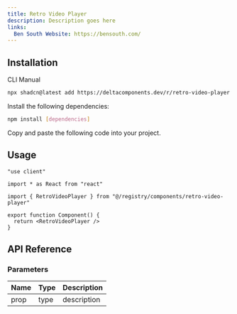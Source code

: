```yaml
---
title: Retro Video Player
description: Description goes here
links:
  Ben South Website: https://bensouth.com/
---
```


<ComponentPreview name="retro-video-player-demo" />

## Installation

<Tabs defaultValue="cli">

<TabsList>
  <TabsTrigger value="cli">CLI</TabsTrigger>
  <TabsTrigger value="manual">Manual</TabsTrigger>
</TabsList>

<TabsContent value="cli">

```bash
npx shadcn@latest add https://deltacomponents.dev/r/retro-video-player
```

</TabsContent>

<TabsContent value="manual">

<Steps>

<Step>Install the following dependencies:</Step>

```bash
npm install [dependencies]
```

<Step>Copy and paste the following code into your project.</Step>

<ComponentSource name="retro-video-player" />

</Steps>

</TabsContent>

</Tabs>

## Usage

```tsx
"use client"

import * as React from "react"

import { RetroVideoPlayer } from "@/registry/components/retro-video-player"

export function Component() {
  return <RetroVideoPlayer />
}
```

## API Reference

### Parameters

| Name | Type | Description |
| ---- | ---- | ----------- |
| prop | type | description |
